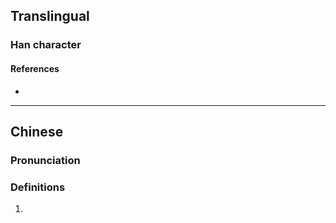 {{character info}}
==Translingual==

===Han character===
{{Han char|rn=86|rad=火|as=11|sn=15|four=92817|canj=FHSU,FISU|ids=⿰火扈}}

====References====
* {{Han ref|kx=0680.360|dkj=19347|dj=1092.120|hdz=32229.170|uh=71A9|ud=29097|bh=E668|bd=58984}}

----

==Chinese==
{{zh-forms}}

===Pronunciation===
{{zh-pron
|m=hù
|c=wu6
|mc=
|oc=
|ma=
|cat=
}}

===Definitions===
{{zh-hanzi}}

# {{rfdef|1=zh}}